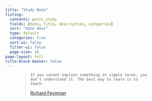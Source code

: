```yaml
---
title: "Study Note"
listing:
  contents: posts_study
  fields: [date, title, description, categories]
  sort: "date desc"
  type: default
  categories: true
  sort-ui: false
  filter-ui: false
  page-size: 10
page-layout: full
title-block-banner: false
---
```


<figure class="text-end">

<blockquote class="blockquote">

``If you cannot explain something in simple terms, you don't understand it. The best way to learn is to teach.``

<figcaption class="blockquote-footer">[Richard Feynman](https://en.wikiquote.org/wiki/Richard_Feynman)</figcaption>

</blockquote>

</figure>


   

